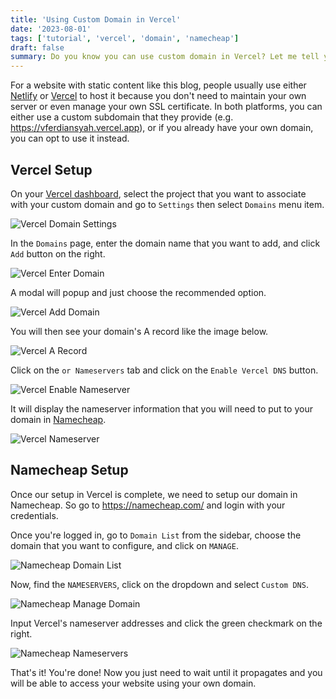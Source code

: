 ```yaml
---
title: 'Using Custom Domain in Vercel'
date: '2023-08-01'
tags: ['tutorial', 'vercel', 'domain', 'namecheap']
draft: false
summary: Do you know you can use custom domain in Vercel? Let me tell you how.
---
```


For a website with static content like this blog, people usually use either [Netlify](https://www.netlify.com/) or [Vercel](https://vercel.com/)
to host it because you don't need to maintain your own server or even manage your own SSL certificate. In both platforms, you can either use
a custom subdomain that they provide (e.g. https://vferdiansyah.vercel.app), or if you already have your own domain, you can opt to use it instead.

## Vercel Setup

On your [Vercel dashboard](https://vercel.com/dashboard), select the project that you want to associate with your custom domain and go to `Settings` then select `Domains` menu item.

![Vercel Domain Settings](/static/images/using-custom-domain-in-vercel/vercel-domain-settings.png)

In the `Domains` page, enter the domain name that you want to add, and click `Add` button on the right.

![Vercel Enter Domain](/static/images/using-custom-domain-in-vercel/vercel-enter-domain.png)

A modal will popup and just choose the recommended option.

![Vercel Add Domain](/static/images/using-custom-domain-in-vercel/vercel-add-domain.png)

You will then see your domain's A record like the image below.

![Vercel A Record](/static/images/using-custom-domain-in-vercel/vercel-a-record.png)

Click on the `or Nameservers` tab and click on the `Enable Vercel DNS` button.

![Vercel Enable Nameserver](/static/images/using-custom-domain-in-vercel/vercel-enable-nameserver.png)

It will display the nameserver information that you will need to put to your domain in [Namecheap](https://namecheap.com/).

![Vercel Nameserver](/static/images/using-custom-domain-in-vercel/vercel-nameserver.png)

## Namecheap Setup

Once our setup in Vercel is complete, we need to setup our domain in Namecheap. So go to https://namecheap.com/ and login with your credentials.

Once you're logged in, go to `Domain List` from the sidebar, choose the domain that you want to configure, and click on `MANAGE`.

![Namecheap Domain List](/static/images/using-custom-domain-in-vercel/namecheap-domain-list.png)

Now, find the `NAMESERVERS`, click on the dropdown and select `Custom DNS`.

![Namecheap Manage Domain](/static/images/using-custom-domain-in-vercel/namecheap-manage-domain.png)

Input Vercel's nameserver addresses and click the green checkmark on the right.

![Namecheap Nameservers](/static/images/using-custom-domain-in-vercel/namecheap-nameservers.png)

That's it! You're done! Now you just need to wait until it propagates and you will be able to access your website using your own domain.
